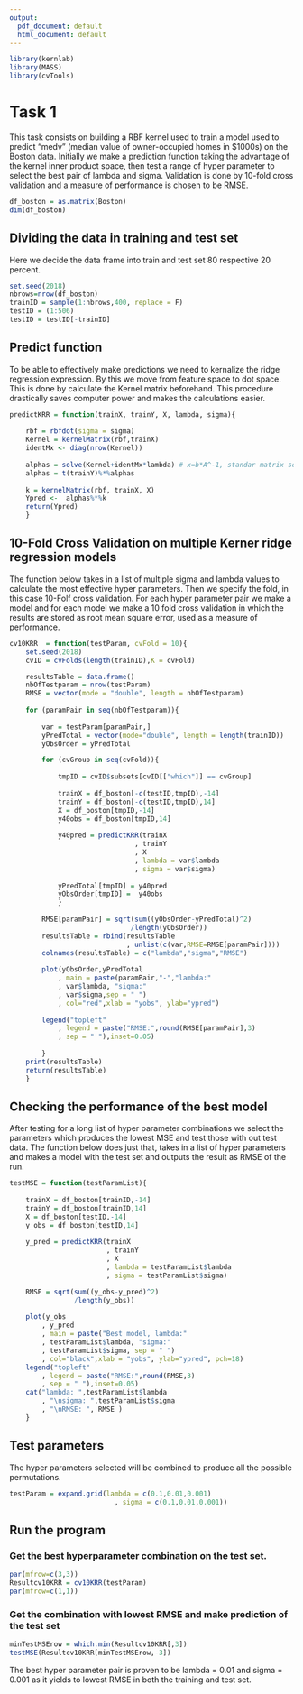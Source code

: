 ```yaml
---
output:
  pdf_document: default
  html_document: default
---
```



```r
library(kernlab)
library(MASS)
library(cvTools)
```

# Task 1

This task consists on building a RBF kernel used to train a model used to predict "medv" (median value of owner-occupied homes in \$1000s) on the Boston data. Initially we make a prediction function taking the advantage of the kernel inner product space, then test a range of hyper parameter to select the best pair of lambda and sigma. Validation is done by 10-fold cross validation and a measure of performance is chosen to be RMSE. 


```r
df_boston = as.matrix(Boston)
dim(df_boston)
```

## Dividing the data in training and test set

Here we decide the data frame into train and test set 80 respective 20 percent. 

```r
set.seed(2018)
nbrows=nrow(df_boston)
trainID = sample(1:nbrows,400, replace = F)
testID = (1:506)
testID = testID[-trainID]
```

## Predict function

To be able to effectively make predictions we need to kernalize the ridge regression expression. By this we move from feature space to dot space. This is done by calculate the Kernel matrix beforehand. This procedure drastically saves computer power and makes the calculations easier.

```r
predictKRR = function(trainX, trainY, X, lambda, sigma){
    
    rbf = rbfdot(sigma = sigma)
    Kernel = kernelMatrix(rbf,trainX)
    identMx <- diag(nrow(Kernel))
    
    alphas = solve(Kernel+identMx*lambda) # x=b*A^-1, standar matrix solution
    alphas = t(trainY)%*%alphas
    
    k = kernelMatrix(rbf, trainX, X)
    Ypred <-  alphas%*%k 
    return(Ypred) 
    }
```

## 10-Fold Cross Validation on multiple Kerner ridge regression models

The function below takes in a list of multiple sigma and lambda values to calculate the most effective hyper parameters. Then we specify the fold, in this case 10-Folf cross validation. For each hyper parameter pair we make a model and for each model we make a 10 fold cross validation in which the results are stored as root mean square error, used as a measure of performance.

```r
cv10KRR  = function(testParam, cvFold = 10){
    set.seed(2018)
    cvID = cvFolds(length(trainID),K = cvFold)

    resultsTable = data.frame()
    nbOfTestparam = nrow(testParam)
    RMSE = vector(mode = "double", length = nbOfTestparam)
    
    for (paramPair in seq(nbOfTestparam)){
        
        var = testParam[paramPair,]
        yPredTotal = vector(mode="double", length = length(trainID))
        yObsOrder = yPredTotal 

        for (cvGroup in seq(cvFold)){
            
            tmpID = cvID$subsets[cvID[["which"]] == cvGroup]
            
            trainX = df_boston[-c(testID,tmpID),-14]
            trainY = df_boston[-c(testID,tmpID),14]
            X = df_boston[tmpID,-14]
            y40obs = df_boston[tmpID,14]        
            
            y40pred = predictKRR(trainX 
                               , trainY 
                               , X 
                               , lambda = var$lambda
                               , sigma = var$sigma)
            
            yPredTotal[tmpID] = y40pred
            yObsOrder[tmpID] =  y40obs
            }
        
        RMSE[paramPair] = sqrt(sum((yObsOrder-yPredTotal)^2)
                              /length(yObsOrder))
        resultsTable = rbind(resultsTable
                             , unlist(c(var,RMSE=RMSE[paramPair])))
        colnames(resultsTable) = c("lambda","sigma","RMSE")
        
        plot(yObsOrder,yPredTotal
            , main = paste(paramPair,"-","lambda:"
            , var$lambda, "sigma:"
            , var$sigma,sep = " ")
            , col="red",xlab = "yobs", ylab="ypred")
        
        legend("topleft"
            , legend = paste("RMSE:",round(RMSE[paramPair],3)
            , sep = " "),inset=0.05)
        
        }
    print(resultsTable)
    return(resultsTable)
    }
```

## Checking the performance of the best model

After testing for a long list of hyper parameter combinations we select the parameters which produces the lowest MSE and test those with out test data.
The function below does just that, takes in a list of hyper parameters and makes a model with the test set and outputs the result as RMSE of the run.

```r
testMSE = function(testParamList){
    
    trainX = df_boston[trainID,-14]
    trainY = df_boston[trainID,14]
    X = df_boston[testID,-14]
    y_obs = df_boston[testID,14]
    
    y_pred = predictKRR(trainX
                        , trainY 
                        , X 
                        , lambda = testParamList$lambda
                        , sigma = testParamList$sigma)

    RMSE = sqrt(sum((y_obs-y_pred)^2)
                /length(y_obs))
    
    plot(y_obs
        , y_pred
        , main = paste("Best model, lambda:"
        , testParamList$lambda, "sigma:"
        , testParamList$sigma, sep = " ")
        , col="black",xlab = "yobs", ylab="ypred", pch=18)
    legend("topleft"
        , legend = paste("RMSE:",round(RMSE,3)
        , sep = " "),inset=0.05)
    cat("lambda: ",testParamList$lambda
        , "\nsigma: ",testParamList$sigma
        , "\nRMSE: ", RMSE )
    }
```

## Test parameters

The hyper parameters selected will be combined to produce all the possible permutations.

```r

testParam = expand.grid(lambda = c(0.1,0.01,0.001)
                          , sigma = c(0.1,0.01,0.001))

```

## Run the program 

### Get the best hyperparameter combination on the test set.
 
```r
par(mfrow=c(3,3))
Resultcv10KRR = cv10KRR(testParam)
par(mfrow=c(1,1))
```

### Get the combination with lowest RMSE and make prediction of the test set

```r
minTestMSErow = which.min(Resultcv10KRR[,3])
testMSE(Resultcv10KRR[minTestMSErow,-3])
```

The best hyper parameter pair is proven to be lambda = 0.01 and sigma = 0.001 as it yields to lowest RMSE in both the training and test set.


